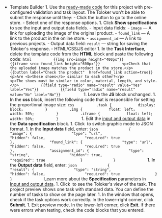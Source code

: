 - Template Builder      1. Use the [ready-made code](https://ya.cc/t/-ratdOH63ttEa4) for this project with pre-configured validation and task layout.          The Toloker won't be able to submit the response until they:          - Click the button to go to the online store.          - Select one of the response options.      1. Click **Show specifications** to see the input and output data fields.          - Input data fields:              - `image` — A link for uploading the image of the original product.              - `found_link` — A link to the product in the online store.              - `assignment_id` — A link to previous projects.          - Output data field: `result` — string for saving the Toloker's response.    - HTML/CSS/JS editor      1. In the **Task Interface**, delete the template code from the **HTML** block and paste the following code:          ```html          {{img src=image height="400px"}}          {{iframe src= found_link height="600px"}}          <p>Check that the uploaded image matches the product in the store.</p>          {{button label="Check the product"  href=found_link action=true}}          <p>Are <b>these shoes</b> similar to each other?</p>          <p>The shoes must be similar in color, material, length, and style.</p>          {{field type="radio" name="result" value="Yes" label="Yes"}}          {{field type="radio" name="result" value="No" label="No"}}          ```      1. Leave the **JS** block unchanged.      1. In the **css** block, insert the following code that is responsible for setting the proportional image size:          ```css          .task {            display: block;          }          .img {            float: left;            width: 50%;          }          .iframe {            float: left;            width: 50%;          }          ```      1. Edit the [input and output data](https://toloka.ai/en/docs/glossary#input-output-data) in the **Data specification** block.          1. Click <img src="https://tlk-infra-front.azureedge.net/portal-static/uploaded/images/1675425185879/1675425185879_original_svg.svg" alt="" /> to switch graphic mode to JSON format.          1. In the **Input data** field, enter:              ```json              {                "image": {                  "type": "url",                  "hidden": false,                  "required": true                },                "found_link": {                  "type": "url",                  "hidden": false,                  "required": true                },                "assignment_id": {                  "type": "string",                  "hidden": true,                  "required": true                }              }              ```          1. In the **Output data** field, enter:              ```json              {                "result": {                  "type": "string",                  "hidden": false,                  "required": true                }              }              ```              Learn more about the **Specification** parameters in [Input and output data](https://toloka.ai/en/docs/guide/concepts/incoming).          1. Click <img src="https://tlk-infra-front.azureedge.net/portal-static/uploaded/images/1675425176321/1675425176321_original_svg.svg" alt="" /> to see the Toloker's view of the task.              <Note mode="note" title="Note">              The project preview shows one task with standard data. You can define the number of tasks to show on the page later.              </Note>          1. In the window that opens, check if the task options work correctly. In the lower-right corner, click **Submit**.          1. Exit preview mode.              In the lower-left corner, click **Exit**. If there were errors when testing, check the code blocks that you entered.
